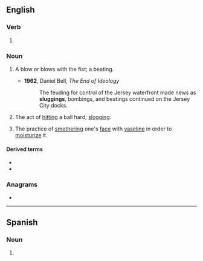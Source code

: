 ==English==

===Verb===
{{head|en|verb form}}

# {{present participle of|en|slug|nocat=1}}

===Noun===
{{en-noun|~}}

# {{lb|en|US}} A blow or blows with the fist; a beating.
#* '''1962''', Daniel Bell, ''The End of Ideology''
#*: The feuding for control of the Jersey waterfront made news as '''sluggings''', bombings, and beatings continued on the Jersey City docks.
# {{lb|en|US}} The act of [[hitting]] a ball hard; [[slogging]].
# {{lb|en|slang|neologism|cosmetics}} The practice of [[smother]]ing one's [[face]] with [[vaseline]] in order to [[moisturize]] it.

====Derived terms====
* {{l|en|slugging average}}
* {{l|en|slugging percentage}}

===Anagrams===
* {{anagrams|en|a=gggilnsu|luggings}}

----

==Spanish==

===Noun===
{{es-noun|m|-}}

# {{lb|es|baseball}} {{l|en|slugging}}